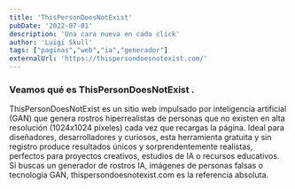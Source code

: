 ```yaml
---
title: 'ThisPersonDoesNotExist'
pubDate: '2022-07-01'
description: 'Una cara nueva en cada click'
author: 'Luigi Skull'
tags: ["paginas","web","ia","generador"]
externalUrl: 'https://thispersondoesnotexist.com/' 
---
```



### Veamos qué es ThisPersonDoesNotExist .


ThisPersonDoesNotExist es un sitio web impulsado por inteligencia artificial (GAN) que genera rostros hiperrealistas de personas que no existen en alta resolución (1024x1024 píxeles) cada vez que recargas la página. Ideal para diseñadores, desarrolladores y curiosos, esta herramienta gratuita y sin registro produce resultados únicos y sorprendentemente realistas, perfectos para proyectos creativos, estudios de IA o recursos educativos. Si buscas un generador de rostros IA, imágenes de personas falsas o tecnología GAN, thispersondoesnotexist.com es la referencia absoluta. 


